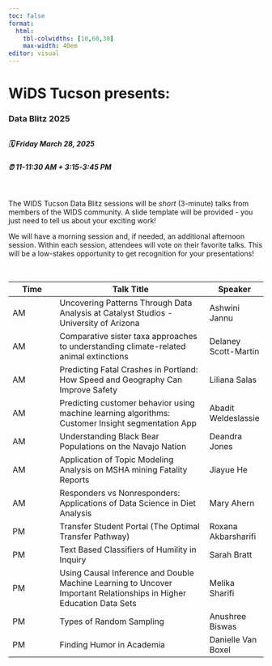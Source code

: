 ```yaml
---
toc: false
format: 
  html: 
    tbl-colwidths: [10,60,30]
    max-width: 40em
editor: visual
---
```


# WiDS Tucson presents: {.center}

### Data Blitz 2025 {.center}

::: callout-important
# 

##### 🗓 Friday March 28, 2025

##### ⏰ 11-11:30 AM + 3:15-3:45 PM
:::

 \

The WIDS Tucson Data Blitz sessions will be *short* (3-minute) talks from members of the WIDS community. A slide template will be provided - you just need to tell us about your exciting work!

We will have a morning session and, if needed, an additional afternoon session. Within each session, attendees will vote on their favorite talks. This will be a low-stakes opportunity to get recognition for your presentations!

\

| Time | Talk Title                                                                                                          | Speaker              |
|--------------|---------------------------------------------|--------------|
| AM   | Uncovering Patterns Through Data Analysis at Catalyst Studios - University of Arizona                               | Ashwini Jannu        |
| AM   | Comparative sister taxa approaches to understanding climate-related animal extinctions                              | Delaney Scott-Martin |
| AM   | Predicting Fatal Crashes in Portland: How Speed and Geography Can Improve Safety                                    | Liliana Salas        |
| AM   | Predicting customer behavior using machine learning algorithms: Customer Insight segmentation App                   | Abadit Weldeslassie  |
| AM   | Understanding Black Bear Populations on the Navajo Nation                                                           | Deandra Jones        |
| AM   | Application of Topic Modeling Analysis on MSHA mining Fatality Reports                                              | Jiayue He            |
| AM   | Responders vs Nonresponders: Applications of Data Science in Diet Analysis                                          | Mary Ahern           |
| PM   | Transfer Student Portal (The Optimal Transfer Pathway)                                                              | Roxana Akbarsharifi  |
| PM   | Text Based Classifiers of Humility in Inquiry                                                                       | Sarah Bratt          |
| PM   | Using Causal Inference and Double Machine Learning to Uncover Important Relationships in Higher Education Data Sets | Melika Sharifi       |
| PM   | Types of Random Sampling                                                                                            | Anushree Biswas      |
| PM   | Finding Humor in Academia                                                                                           | Danielle Van Boxel   |
